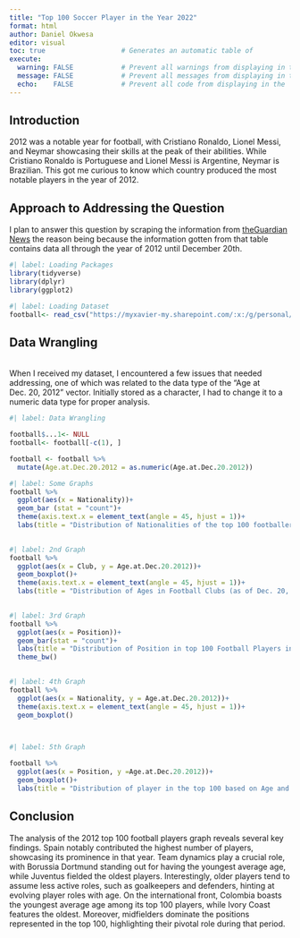 ```yaml
---
title: "Top 100 Soccer Player in the Year 2022"
format: html
author: Daniel Okwesa
editor: visual
toc: true                   # Generates an automatic table of
execute:
  warning: FALSE            # Prevent all warnings from displaying in the output.
  message: FALSE            # Prevent all messages from displaying in the output.
  echo:    FALSE            # Prevent all code from displaying in the
---
```


## Introduction

2012 was a notable year for football, with Cristiano Ronaldo, Lionel Messi, and Neymar showcasing their skills at the peak of their abilities. While Cristiano Ronaldo is Portuguese and Lionel Messi is Argentine, Neymar is Brazilian. This got me curious to know which country produced the most notable players in the year of 2012.

## Approach to Addressing the Question

I plan to answer this question by scraping the information from [theGuardian News](https://www.theguardian.com/football/datablog/2012/dec/24/world-best-footballers-top-100-list) the reason being because the information gotten from that table contains data all through the year of 2012 until December 20th.

```r
#| label: Loading Packages
library(tidyverse)
library(dplyr)
library(ggplot2)
```

```r
#| label: Loading Dataset 
football<- read_csv("https://myxavier-my.sharepoint.com/:x:/g/personal/okwesad_xavier_edu/EZiERV6bR4VKjvK0umqQ08kBpNw2Q44RZCwDfhZob4Zz_A?download=1")

```

## Data Wrangling 

\
When I received my dataset, I encountered a few issues that needed addressing, one of which was related to the data type of the "Age at Dec. 20, 2012" vector. Initially stored as a character, I had to change it to a numeric data type for proper analysis.

```r
#| label: Data Wrangling 

football$...1<- NULL
football<- football[-c(1), ]

football <- football %>% 
  mutate(Age.at.Dec.20.2012 = as.numeric(Age.at.Dec.20.2012))
```

```r
#| label: Some Graphs
football %>% 
  ggplot(aes(x = Nationality))+
  geom_bar (stat = "count")+
  theme(axis.text.x = element_text(angle = 45, hjust = 1))+
  labs(title = "Distribution of Nationalities of the top 100 footballer in the Year 2012")
  
```

```r
#| label: 2nd Graph
football %>% 
  ggplot(aes(x = Club, y = Age.at.Dec.20.2012))+
  geom_boxplot()+
  theme(axis.text.x = element_text(angle = 45, hjust = 1))+
  labs(title = "Distribution of Ages in Football Clubs (as of Dec. 20, 2012)")
  
```

```r
#| label: 3rd Graph 
football %>% 
  ggplot(aes(x = Position))+
  geom_bar(stat = "count")+
  labs(title = "Distribution of Position in top 100 Football Players in the year 2012")+
  theme_bw()
  
```
```r
#| label: 4th Graph
football %>% 
  ggplot(aes(x = Nationality, y = Age.at.Dec.20.2012))+
  theme(axis.text.x = element_text(angle = 45, hjust = 1))+
  geom_boxplot()

  
```
```r
#| label: 5th Graph 

football %>% 
  ggplot(aes(x = Position, y =Age.at.Dec.20.2012))+
  geom_boxplot()+
  labs(title = "Distribution of player in the top 100 based on Age and Position Played")

```

## Conclusion 

The analysis of the 2012 top 100 football players graph reveals several key findings. Spain notably contributed the highest number of players, showcasing its prominence in that year. Team dynamics play a crucial role, with Borussia Dortmund standing out for having the youngest average age, while Juventus fielded the oldest players. Interestingly, older players tend to assume less active roles, such as goalkeepers and defenders, hinting at evolving player roles with age. On the international front, Colombia boasts the youngest average age among its top 100 players, while Ivory Coast features the oldest. Moreover, midfielders dominate the positions represented in the top 100, highlighting their pivotal role during that period.
